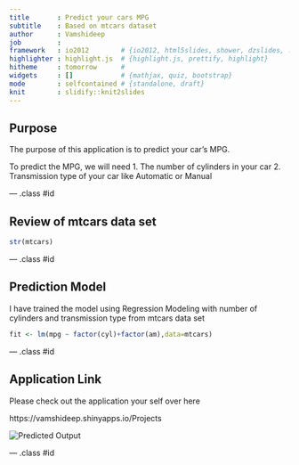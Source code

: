 ```yaml
---
title       : Predict your cars MPG
subtitle    : Based on mtcars dataset
author      : Vamshideep
job         : 
framework   : io2012        # {io2012, html5slides, shower, dzslides, ...}
highlighter : highlight.js  # {highlight.js, prettify, highlight}
hitheme     : tomorrow      # 
widgets     : []            # {mathjax, quiz, bootstrap}
mode        : selfcontained # {standalone, draft}
knit        : slidify::knit2slides
---
```


## Purpose

The purpose of this application is to predict your car's MPG.

To predict the MPG, we will need 
1. The number of cylinders in your car 
2. Transmission type of your car like Automatic or Manual

--- .class #id 

## Review of mtcars data set

```r
str(mtcars)
```

--- .class #id 

## Prediction Model

I have trained the model using Regression Modeling with number of cylinders and transmission type from mtcars data set

```r
fit <- lm(mpg ~ factor(cyl)+factor(am),data=mtcars)
```

--- .class #id 

## Application Link

Please check out the application your self over here

https://vamshideep.shinyapps.io/Projects

<img src="C:/Users/vdeversh/Downloads/CourseEra/DataProducts/Projects/predictMPG/assets/img/Capture.PNG" alt="Predicted Output">

--- .class #id
